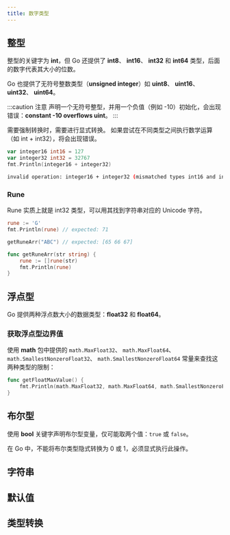```yaml
---
title: 数字类型
---
```


## 整型

整型的关键字为 **int**，但 Go 还提供了 **int8**、 **int16**、 **int32** 和 **int64** 类型，后面的数字代表其大小的位数。

Go 也提供了无符号整数类型（**unsigned integer**）如 **uint8**、 **uint16**、 **uint32**、 **uint64**。

:::caution 注意
声明一个无符号整型，并用一个负值（例如 -10）初始化，会出现错误：**constant -10 overflows uint**。
:::

需要强制转换时，需要进行显式转换。 如果尝试在不同类型之间执行数学运算（如 int + int32），将会出现错误。

```go title="Go"
var integer16 int16 = 127
var integer32 int32 = 32767
fmt.Println(integer16 + integer32)
```

```bash title="错误信息"
invalid operation: integer16 + integer32 (mismatched types int16 and int32)
```

### Rune

Rune 实质上就是 int32 类型，可以用其找到字符串对应的 Unicode 字符。

```go title="Go"
rune := 'G'
fmt.Println(rune) // expected: 71

getRuneArr("ABC") // expected: [65 66 67]

func getRuneArr(str string) {
	rune := []rune(str)
	fmt.Println(rune)
}
```

## 浮点型

Go 提供两种浮点数大小的数据类型：**float32** 和 **float64**。

### 获取浮点型边界值

使用 **math** 包中提供的 `math.MaxFloat32`、 `math.MaxFloat64`、 `math.SmallestNonzeroFloat32`、 `math.SmallestNonzeroFloat64` 常量来查找这两种类型的限制：

```go title="Go"
func getFloatMaxValue() {
	fmt.Println(math.MaxFloat32, math.MaxFloat64, math.SmallestNonzeroFloat32, math.SmallestNonzeroFloat64)
}
```

## 布尔型

使用 **bool** 关键字声明布尔型变量，仅可能取两个值：`true` 或 `false`。

在 Go 中，不能将布尔类型隐式转换为 0 或 1，必须显式执行此操作。

## 字符串

## 默认值

## 类型转换
